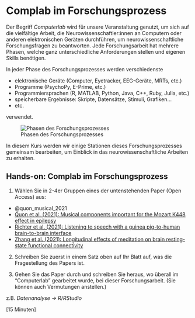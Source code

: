 # Complab im Forschungsprozess

Der Begriff *Computerlab* wird für unsere Veranstaltung genutzt, um sich auf die vielfältige Arbeit, die Neurowissenschaftler:innen an Computern oder anderen elektronischen Geräten durchführen, um neurowissenschaftliche Forschungsfragen zu beantworten.
Jede Forschungsarbeit hat mehrere Phasen, welche ganz unterschiedliche Anforderungen stellen und eigenen Skills benötigen.

In jeder Phase des Forschungsprozesses werden verschiedenste

-   elektronische Geräte (Computer, Eyetracker, EEG-Geräte, MRTs, etc.)
-   Programme (PsychoPy, E-Prime, etc.)
-   Programmiersprachen (R, MATLAB, Python, Java, C++, Ruby, Julia, etc.)
-   speicherbare Ergebnisse: Skripte, Datensätze, Stimuli, Grafiken... 
- etc.

verwendet.

![Phasen des Forschungsprozesses](imgs/forschungsprozess.png)

In diesem Kurs werden wir einige Stationen dieses Forschungsprozesses gemeinsam bearbeiten, um Einblick in das neurowissenschaftliche Arbeiten zu erhalten.

::: callout-caution
## Hands-on: Complab im Forschungsprozess

1. Wählen Sie in 2-4er Gruppen eines der untenstehenden Paper (Open Access) aus:

- @quon_musical_2021
- [Quon et al. (2021): Musical components important for the Mozart K448 effect in epilepsy](https://www.nature.com/articles/s41598-021-95922-7)
- [Richter et al. (2021): Listening to speech with a guinea pig-to-human brain-to-brain interface](https://www.nature.com/articles/s41598-021-90823-1)
- [Zhang et al. (2021): Longitudinal effects of meditation on brain resting-state functional connectivity](https://www.nature.com/articles/s41598-021-90729-y)

2. Schreiben Sie zuerst in einem Satz oben auf Ihr Blatt auf, was die Fragestellung des Papers ist.

3. Gehen Sie das Paper durch und schreiben Sie heraus, wo überall im "Computerlab" gearbeitet wurde, bei dieser Forschungsarbeit. (Sie können auch Vermutungen anstellen.)

z.B. _Datenanalyse -> R/RStudio_

[15 Minuten]

:::

